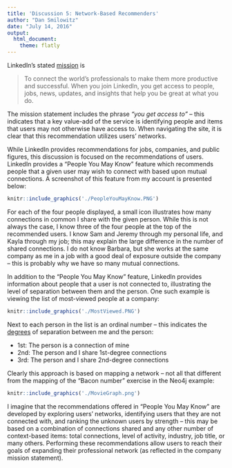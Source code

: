 ```yaml
---
title: 'Discussion 5: Network-Based Recommenders'
author: "Dan Smilowitz"
date: "July 14, 2016"
output:
  html_document:
    theme: flatly
---
```


LinkedIn's stated [mission](http://www.linkedin.com/about-us) is 

> To connect the world's professionals to make them more productive and successful. When you join LinkedIn, you get access to people, jobs, news, updates, and insights that help you be great at what you do.

The mission statement includes the phrase _"you get access to"_ -- this indicates that a key value-add of the service is identifying people and items that users may not otherwise have access to.  When navigating the site, it is clear that this recommendation utilizes users' networks.

While LinkedIn provides recommendations for jobs, companies, and public figures, this discussion is focused on the recommendations of users.  LinkedIn provides a "People You May Know" feature which recommends people that a given user may wish to connect with based upon mutual connections.  A screenshot of this feature from my account is presented below:

```r
knitr::include_graphics('./PeopleYouMayKnow.PNG')
```

For each of the four people displayed, a small icon illustrates how many connections in common I share with the given person.  While this is not always the case, I know three of the four people at the top of the recommended users.  I know Sam and Jeremy through my personal life, and Kayla through my job; this may explain the large difference in the number of shared connections.  I do not know Barbara, but she works at the same company as me in a job with a good deal of exposure outside the company -- this is probably why we have so many mutual connections.

In addition to the "People You May Know" feature, LinkedIn provides information about people that a user is not connected to, illustrating the level of separation between them and the person.  One such example is viewing the list of most-viewed people at a company:

```r
knitr::include_graphics('./MostViewed.PNG')
```

Next to each person in the list is an ordinal number -- this indicates the [degrees](https://www.linkedin.com/help/linkedin/topics/6096/6108/110/your-network-and-degrees-of-connection?lang=en) of separation between me and the person:

  * 1st: The person is a connection of mine
  * 2nd: The person and I share 1st-degree connections
  * 3rd: The person and I share 2nd-degree connections

Clearly this approach is based on mapping a network -- not all that different from the mapping of the "Bacon number" exercise in the Neo4j example:

```r
knitr::include_graphics('./MovieGraph.png')
```

I imagine that the recommendations offered in "People You May Know" are developed by exploring users' networks, identifying users that they are not connected with, and ranking the unknown users by strength -- this may be based on a combination of connections shared and any other number of context-based items: total connections, level of activity, industry, job title, or many others.  Performing these recommendations allow users to reach their goals of expanding their professional network (as reflected in the company mission statement).
